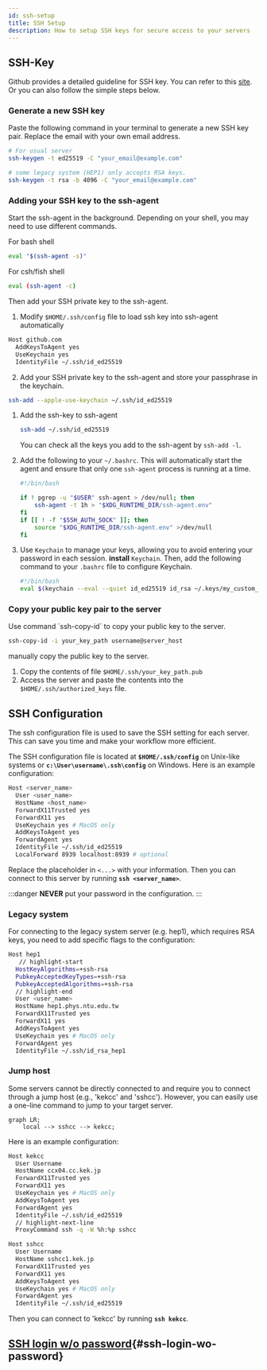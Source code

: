 ```yaml
---
id: ssh-setup
title: SSH Setup
description: How to setup SSH keys for secure access to your servers
---
```



## SSH-Key

Github provides a detailed guideline for SSH key. You can refer to this [site](https://docs.github.com/en/authentication/connecting-to-github-with-ssh/generating-a-new-ssh-key-and-adding-it-to-the-ssh-agent).
Or you can also follow the simple steps below.
### Generate a new SSH key
Paste the following command in your terminal to generate a new SSH key pair.
Replace the email with your own email address.

```bash
# For usual server
ssh-keygen -t ed25519 -C "your_email@example.com"

# some legacy system (HEP1) only accepts RSA keys.
ssh-keygen -t rsa -b 4096 -C "your_email@example.com"
```

### Adding your SSH key to the ssh-agent

Start the ssh-agent in the background.
Depending on your shell, you may need to use different commands.

<Tabs>
<TabItem value="bash">
For bash shell

```bash
eval "$(ssh-agent -s)"
```
</TabItem>
<TabItem value="csh/fish">

For csh/fish shell
```bash
eval (ssh-agent -c)
```
</TabItem>
</Tabs>

Then add your SSH private key to the ssh-agent.

<Tabs>
<TabItem value="Mac">

1. Modify `$HOME/.ssh/config` file to load ssh key into ssh-agent automatically
```bash title="~/.ssh/config"
Host github.com
  AddKeysToAgent yes
  UseKeychain yes
  IdentityFile ~/.ssh/id_ed25519
```

2. Add your SSH private key to the ssh-agent and store your passphrase in the keychain.
```bash
ssh-add --apple-use-keychain ~/.ssh/id_ed25519
```
</TabItem>
<TabItem value="Linux">

1. Add the ssh-key to ssh-agent

    ```bash
    ssh-add ~/.ssh/id_ed25519
    ```

    You can check all the keys you add to the ssh-agent by `ssh-add -l`.

2. Add the following to your `~/.bashrc`. 
This will automatically start the agent and ensure that only one `ssh-agent` process is running at a time.

    ```bash title="~/.bashrc"
    #!/bin/bash

    if ! pgrep -u "$USER" ssh-agent > /dev/null; then
        ssh-agent -t 1h > "$XDG_RUNTIME_DIR/ssh-agent.env"
    fi
    if [[ ! -f "$SSH_AUTH_SOCK" ]]; then
        source "$XDG_RUNTIME_DIR/ssh-agent.env" >/dev/null
    fi
    ```

3. Use `Keychain` to manage your keys, allowing you to avoid entering your password in each session.
   **install** `Keychain`. Then, add the following command to your `.bashrc` file to configure Keychain.

    ```bash
    #!/bin/bash
    eval $(keychain --eval --quiet id_ed25519 id_rsa ~/.keys/my_custom_key)
    ```

</TabItem>
</Tabs>

### Copy your public key pair to the server
<Tabs>
<TabItem value="By command">
Use command `ssh-copy-id` to copy your public key to the server.

```bash
ssh-copy-id -i your_key_path username@server_host
```
</TabItem>
<TabItem value="Manually">

manually copy the public key to the server.
1. Copy the contents of file `$HOME/.ssh/your_key_path.pub`
2. Access the server and paste the contents into the `$HOME/.ssh/authorized_keys` file.
</TabItem>
</Tabs>


## SSH Configuration
The ssh configuration file is used to save the SSH setting for each server.
This can save you time and make your workflow more efficient. 

The SSH configuration file is located at **`$HOME/.ssh/config`** on Unix-like systems or **`c:\User\username\.ssh\config`** on Windows.
Here is an example configuration:

```sh title="~/.ssh/config"
Host <server_name>
  User <user_name>
  HostName <host_name>
  ForwardX11Trusted yes
  ForwardX11 yes
  UseKeychain yes # MacOS only
  AddKeysToAgent yes
  ForwardAgent yes
  IdentityFile ~/.ssh/id_ed25519
  LocalForward 8939 localhost:8939 # optional
```
Replace the placeholder in `<...>` with your information.
Then you can connect to this server by running **`ssh <server_name>`**.

:::danger
**NEVER** put your password in the configuration.
:::

### Legacy system
For connecting to the legacy system server (e.g. hep1), which requires RSA keys, you need to add specific flags to the configuration:

```sh title="~/.ssh/config"
Host hep1
   // highlight-start
  HostKeyAlgorithms=+ssh-rsa
  PubkeyAcceptedKeyTypes=+ssh-rsa
  PubkeyAcceptedAlgorithms=+ssh-rsa
  // highlight-end
  User <user_name> 
  HostName hep1.phys.ntu.edu.tw
  ForwardX11Trusted yes
  ForwardX11 yes
  AddKeysToAgent yes
  UseKeychain yes # MacOS only
  ForwardAgent yes
  IdentityFile ~/.ssh/id_rsa_hep1
```

### Jump host

Some servers cannot be directly connected to and require you to connect through a jump host (e.g., 'kekcc' and 'sshcc').
However, you can easily use a one-line command to jump to your target server.

```mermaid
graph LR;
    local --> sshcc --> kekcc;
```

Here is an example configuration:
```sh title="~/.ssh/config"
Host kekcc
  User Username
  HostName ccx04.cc.kek.jp
  ForwardX11Trusted yes
  ForwardX11 yes
  UseKeychain yes # MacOS only
  AddKeysToAgent yes
  ForwardAgent yes
  IdentityFile ~/.ssh/id_ed25519
  // highlight-next-line
  ProxyCommand ssh -q -W %h:%p sshcc

Host sshcc
  User Username
  HostName sshcc1.kek.jp
  ForwardX11Trusted yes
  ForwardX11 yes
  AddKeysToAgent yes
  UseKeychain yes # MacOS only
  ForwardAgent yes
  IdentityFile ~/.ssh/id_ed25519
```
Then you can connect to 'kekcc' by running **`ssh kekcc`**.

## [SSH login w/o password](/docs/advanced/ssh-login-wo-password){#ssh-login-wo-password}